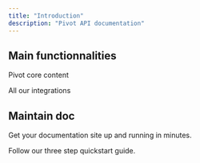 ```yaml
---
title: "Introduction"
description: "Pivot API documentation"
---
```



## Main functionnalities

Pivot core content

<Columns cols={2}>
  <Card title="Integration" icon="pen-to-square" href="/users/integrations/index">
    All our integrations
  </Card>
</Columns>

## Maintain doc

Get your documentation site up and running in minutes.

<Card title="Write doc" icon="rocket" href="/_sample/ai-tools/cursor" horizontal>
  Follow our three step quickstart guide.
</Card>